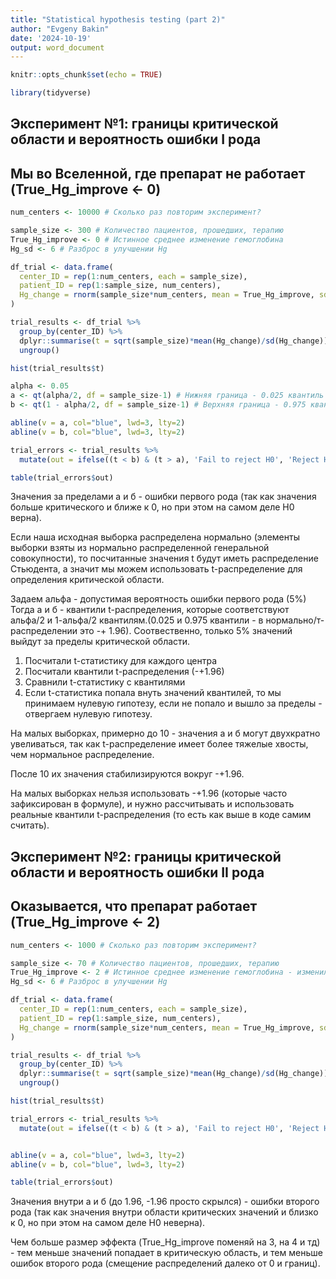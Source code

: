 ```yaml
---
title: "Statistical hypothesis testing (part 2)"
author: "Evgeny Bakin"
date: '2024-10-19'
output: word_document
---
```


```r
knitr::opts_chunk$set(echo = TRUE)

library(tidyverse)

```

## Эксперимент №1: границы критической области и вероятность ошибки I рода
## Мы во Вселенной, где препарат не работает (True_Hg_improve <- 0)

```r

num_centers <- 10000 # Сколько раз повторим эксперимент?

sample_size <- 300 # Количество пациентов, прошедших, терапию
True_Hg_improve <- 0 # Истинное среднее изменение гемоглобина
Hg_sd <- 6 # Разброс в улучшении Hg

df_trial <- data.frame(
  center_ID = rep(1:num_centers, each = sample_size),
  patient_ID = rep(1:sample_size, num_centers),
  Hg_change = rnorm(sample_size*num_centers, mean = True_Hg_improve, sd = Hg_sd)
)

trial_results <- df_trial %>% 
  group_by(center_ID) %>% 
  dplyr::summarise(t = sqrt(sample_size)*mean(Hg_change)/sd(Hg_change)) %>% # t-test formula
  ungroup()

hist(trial_results$t)

alpha <- 0.05
a <- qt(alpha/2, df = sample_size-1) # Нижняя граница - 0.025 квантиль
b <- qt(1 - alpha/2, df = sample_size-1) # Верхняя граница - 0.975 квантиль

abline(v = a, col="blue", lwd=3, lty=2)
abline(v = b, col="blue", lwd=3, lty=2)

trial_errors <- trial_results %>% 
  mutate(out = ifelse((t < b) & (t > a), 'Fail to reject H0', 'Reject H0'))

table(trial_errors$out)

```

Значения за пределами а и б - ошибки первого рода (так как значения больше критического и ближе к 0, но при этом на самом деле Н0 верна).

Если наша исходная выборка распределена нормально (элементы выборки взяты из нормально распределенной генеральной совокупности), то посчитанные значения t будут иметь распределение Стьюдента, а значит мы можем использовать t-распределение для определения критической области.

Задаем альфа - допустимая вероятность ошибки первого рода (5%)
Тогда а и б - квантили t-распределения, которые соответствуют альфа/2 и 1-альфа/2 квантилям.(0.025 и 0.975 квантили - в нормально/т-распределении это -+ 1.96). Соотвественно, только 5% значений выйдут за пределы критической области.

1. Посчитали t-статистику для каждого центра
2. Посчитали квантили t-распределения (-+1.96)
3. Сравнили t-статистику с квантилями
4. Если t-статистика попала внуть значений квантилей, то мы принимаем нулевую гипотезу, если не попало и вышло за пределы - отвергаем нулевую гипотезу.

На малых выборках, примерно до 10 - значения а и б могут двухкратно увеливаться, так как t-распределение имеет более тяжелые хвосты, чем нормальное распределение.

После 10 их значения стабилизируются вокруг -+1.96.

На малых выборках нельзя использовать -+1.96 (которые часто зафиксирован в формуле), и нужно рассчитывать и использовать реальные квантили t-распределения (то есть как выше в коде самим считать).


## Эксперимент №2: границы критической области и вероятность ошибки II рода
## Оказывается, что препарат работает (True_Hg_improve <- 2)

```r

num_centers <- 1000 # Сколько раз повторим эксперимент?

sample_size <- 70 # Количество пациентов, прошедших, терапию
True_Hg_improve <- 2 # Истинное среднее изменение гемоглобина - изменили с 0 на 2 
Hg_sd <- 6 # Разброс в улучшении Hg

df_trial <- data.frame(
  center_ID = rep(1:num_centers, each = sample_size),
  patient_ID = rep(1:sample_size, num_centers),
  Hg_change = rnorm(sample_size*num_centers, mean = True_Hg_improve, sd = Hg_sd)
)

trial_results <- df_trial %>% 
  group_by(center_ID) %>% 
  dplyr::summarise(t = sqrt(sample_size)*mean(Hg_change)/sd(Hg_change)) %>% 
  ungroup()

hist(trial_results$t)

trial_errors <- trial_results %>% 
  mutate(out = ifelse((t < b) & (t > a), 'Fail to reject H0', 'Reject H0'))


abline(v = a, col="blue", lwd=3, lty=2)
abline(v = b, col="blue", lwd=3, lty=2)

table(trial_errors$out)

```


Значения внутри а и б  (до 1.96, -1.96 просто скрылся) - ошибки второго рода (так как значения внутри области критических значений и близко к 0, но при этом на самом деле Н0 неверна).

Чем больше размер эффекта (True_Hg_improve поменяй на 3, на 4 и тд) - тем меньше значений попадает в критическую область, и тем меньше ошибок второго рода (смещение распределений далеко от 0 и границ).












